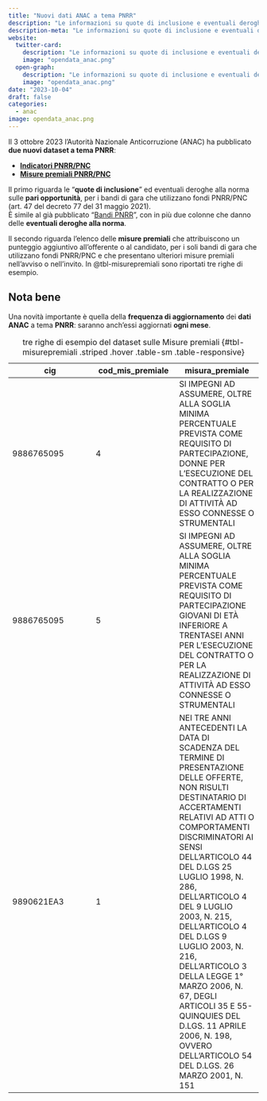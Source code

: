 ```yaml
---
title: "Nuovi dati ANAC a tema PNRR"
description: "Le informazioni su quote di inclusione e eventuali deroghe, e quelle sulle misure premiali"
description-meta: "Le informazioni su quote di inclusione e eventuali deroghe, e quelle sulle misure premiali"
website:
  twitter-card:
    description: "Le informazioni su quote di inclusione e eventuali deroghe, e quelle sulle misure premiali"
    image: "opendata_anac.png"
  open-graph:
    description: "Le informazioni su quote di inclusione e eventuali deroghe, e quelle sulle misure premiali"
    image: "opendata_anac.png"
date: "2023-10-04"
draft: false
categories:
  - anac
image: opendata_anac.png
---
```


Il 3 ottobre 2023 l'Autorità Nazionale Anticorruzione (ANAC) ha pubblicato **due nuovi dataset a tema PNRR**:

- [**Indicatori PNRR/PNC**](https://dati.anticorruzione.it/opendata/dataset/indicatori-pnrrpnc)
- [**Misure premiali PNRR/PNC**](https://dati.anticorruzione.it/opendata/dataset/misurepremiali-pnrrpnc)

Il primo riguarda le "**quote di inclusione**" ed eventuali deroghe alla norma sulle **pari opportunità**, per i bandi di gara che utilizzano fondi PNRR/PNC (art. 47 del decreto 77 del 31 maggio 2021).<br>
È simile al già pubblicato "[Bandi PNRR](https://dati.anticorruzione.it/opendata/dataset/bandi-pnrr)", con in più due colonne che danno delle **eventuali deroghe alla norma**.

Il secondo riguarda l'elenco delle **misure premiali** che attribuiscono un punteggio aggiuntivo all'offerente o al candidato, per i soli bandi di gara che utilizzano fondi PNRR/PNC e che presentano ulteriori misure premiali nell'avviso o nell'invito. In @tbl-misurepremiali sono riportati tre righe di esempio.

::: {.callout-note}
## Nota bene
Una novità importante è quella della **frequenza di aggiornamento** dei **dati** **ANAC** a tema **PNRR**: saranno anch'essi aggiornati **ogni mese**.
:::


| cig | cod_mis_premiale | misura_premiale |
| --- | --- | --- |
| 9886765095 | 4 | SI IMPEGNI AD ASSUMERE, OLTRE ALLA SOGLIA MINIMA PERCENTUALE PREVISTA COME REQUISITO DI PARTECIPAZIONE, DONNE PER L'ESECUZIONE DEL CONTRATTO O PER LA REALIZZAZIONE DI ATTIVITÀ AD ESSO CONNESSE O STRUMENTALI |
| 9886765095 | 5 | SI IMPEGNI AD ASSUMERE, OLTRE ALLA SOGLIA MINIMA PERCENTUALE PREVISTA COME REQUISITO DI PARTECIPAZIONE GIOVANI DI ETÀ INFERIORE A TRENTASEI ANNI PER L'ESECUZIONE DEL CONTRATTO O PER LA REALIZZAZIONE DI ATTIVITÀ AD ESSO CONNESSE O STRUMENTALI |
| 9890621EA3 | 1 | NEI TRE ANNI ANTECEDENTI LA DATA DI SCADENZA DEL TERMINE DI PRESENTAZIONE DELLE OFFERTE, NON RISULTI DESTINATARIO DI ACCERTAMENTI RELATIVI AD ATTI O COMPORTAMENTI DISCRIMINATORI AI SENSI DELL'ARTICOLO 44 DEL D.LGS 25 LUGLIO 1998, N. 286, DELL'ARTICOLO 4 DEL 9 LUGLIO 2003, N. 215, DELL'ARTICOLO 4 DEL D.LGS 9 LUGLIO 2003, N. 216, DELL'ARTICOLO 3 DELLA LEGGE 1° MARZO 2006, N. 67, DEGLI ARTICOLI 35 E 55-QUINQUIES DEL D.LGS. 11 APRILE 2006, N. 198, OVVERO DELL'ARTICOLO 54 DEL D.LGS. 26 MARZO 2001, N. 151 |

: tre righe di esempio del dataset sulle Misure premiali {#tbl-misurepremiali .striped .hover .table-sm .table-responsive}

